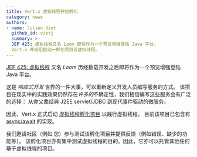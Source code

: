 ```yaml
---
title: Vert.x 虚拟线程开始孵化
category: news
authors:
- name: Julien Viet
  github_id: vietj
  summary: >-
  JEP 425: 虚拟线程又名 Loom 即将作为一个预览增强登陆 Java 平台。
  Vert.x 开发组启动一孵化项目该虚拟线程。
---
```


[JEP 425: 虚拟线程](https://openjdk.org/jeps/425) 又名 _Loom_
历经数载开发之后即将作为一个预览增强登陆 Java 平台。

这是 _响应式开发_ 世界的一件大事，可以重新定义开发人员编写服务的方式。
该项目在现实中的实践效果仍然存在*许多的*不确定性，我们相信编写这些服务会有广泛的选择：
从你父辈经典 J2EE servlet/JDBC 到现代事件驱动的微服务。

因此，Vert.x 正式启动 [虚拟线程孵化项目](https://github.com/vert-x3/vertx-virtual-threads-incubator) 以践行虚拟线程，
目前该项目已包含有 [async/await](https://github.com/vert-x3/vertx-virtual-threads-incubator/tree/main/vertx-async-await-incubator) 的实现。

我们邀请社区（例如 您）参与测试该孵化项目并提供反馈（例如错误、缺少的功能等）。
该孵化项目亦有集中测试虚拟线程的目的。因此，它亦可以托管其他任何基于虚拟线程的项目。